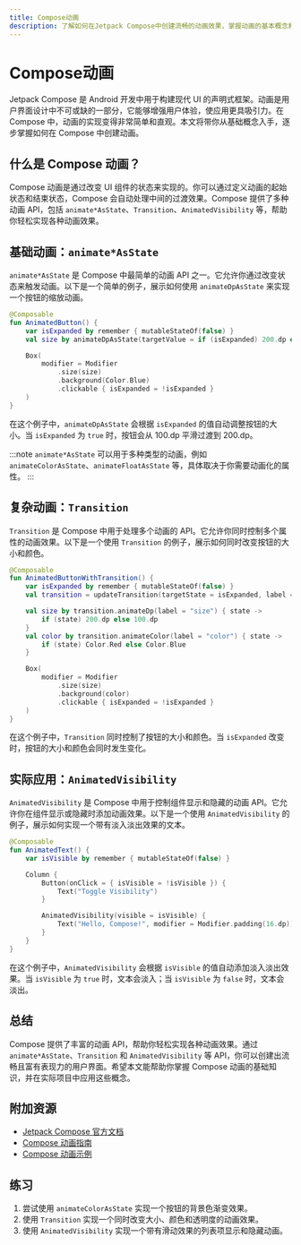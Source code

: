 ```yaml
---
title: Compose动画
description: 了解如何在Jetpack Compose中创建流畅的动画效果，掌握动画的基本概念和实际应用。
---
```


# Compose动画

Jetpack Compose 是 Android 开发中用于构建现代 UI 的声明式框架。动画是用户界面设计中不可或缺的一部分，它能够增强用户体验，使应用更具吸引力。在 Compose 中，动画的实现变得非常简单和直观。本文将带你从基础概念入手，逐步掌握如何在 Compose 中创建动画。

## 什么是 Compose 动画？

Compose 动画是通过改变 UI 组件的状态来实现的。你可以通过定义动画的起始状态和结束状态，Compose 会自动处理中间的过渡效果。Compose 提供了多种动画 API，包括 `animate*AsState`、`Transition`、`AnimatedVisibility` 等，帮助你轻松实现各种动画效果。

## 基础动画：`animate*AsState`

`animate*AsState` 是 Compose 中最简单的动画 API 之一。它允许你通过改变状态来触发动画。以下是一个简单的例子，展示如何使用 `animateDpAsState` 来实现一个按钮的缩放动画。

```kotlin
@Composable
fun AnimatedButton() {
    var isExpanded by remember { mutableStateOf(false) }
    val size by animateDpAsState(targetValue = if (isExpanded) 200.dp else 100.dp)

    Box(
        modifier = Modifier
            .size(size)
            .background(Color.Blue)
            .clickable { isExpanded = !isExpanded }
    )
}
```

在这个例子中，`animateDpAsState` 会根据 `isExpanded` 的值自动调整按钮的大小。当 `isExpanded` 为 `true` 时，按钮会从 100.dp 平滑过渡到 200.dp。

:::note
`animate*AsState` 可以用于多种类型的动画，例如 `animateColorAsState`、`animateFloatAsState` 等，具体取决于你需要动画化的属性。
:::

## 复杂动画：`Transition`

`Transition` 是 Compose 中用于处理多个动画的 API。它允许你同时控制多个属性的动画效果。以下是一个使用 `Transition` 的例子，展示如何同时改变按钮的大小和颜色。

```kotlin
@Composable
fun AnimatedButtonWithTransition() {
    var isExpanded by remember { mutableStateOf(false) }
    val transition = updateTransition(targetState = isExpanded, label = "buttonTransition")

    val size by transition.animateDp(label = "size") { state ->
        if (state) 200.dp else 100.dp
    }
    val color by transition.animateColor(label = "color") { state ->
        if (state) Color.Red else Color.Blue
    }

    Box(
        modifier = Modifier
            .size(size)
            .background(color)
            .clickable { isExpanded = !isExpanded }
    )
}
```

在这个例子中，`Transition` 同时控制了按钮的大小和颜色。当 `isExpanded` 改变时，按钮的大小和颜色会同时发生变化。

## 实际应用：`AnimatedVisibility`

`AnimatedVisibility` 是 Compose 中用于控制组件显示和隐藏的动画 API。它允许你在组件显示或隐藏时添加动画效果。以下是一个使用 `AnimatedVisibility` 的例子，展示如何实现一个带有淡入淡出效果的文本。

```kotlin
@Composable
fun AnimatedText() {
    var isVisible by remember { mutableStateOf(false) }

    Column {
        Button(onClick = { isVisible = !isVisible }) {
            Text("Toggle Visibility")
        }

        AnimatedVisibility(visible = isVisible) {
            Text("Hello, Compose!", modifier = Modifier.padding(16.dp))
        }
    }
}
```

在这个例子中，`AnimatedVisibility` 会根据 `isVisible` 的值自动添加淡入淡出效果。当 `isVisible` 为 `true` 时，文本会淡入；当 `isVisible` 为 `false` 时，文本会淡出。

## 总结

Compose 提供了丰富的动画 API，帮助你轻松实现各种动画效果。通过 `animate*AsState`、`Transition` 和 `AnimatedVisibility` 等 API，你可以创建出流畅且富有表现力的用户界面。希望本文能帮助你掌握 Compose 动画的基础知识，并在实际项目中应用这些概念。

## 附加资源

- [Jetpack Compose 官方文档](https://developer.android.com/jetpack/compose)
- [Compose 动画指南](https://developer.android.com/jetpack/compose/animation)
- [Compose 动画示例](https://github.com/android/compose-samples)

## 练习

1. 尝试使用 `animateColorAsState` 实现一个按钮的背景色渐变效果。
2. 使用 `Transition` 实现一个同时改变大小、颜色和透明度的动画效果。
3. 使用 `AnimatedVisibility` 实现一个带有滑动效果的列表项显示和隐藏动画。
